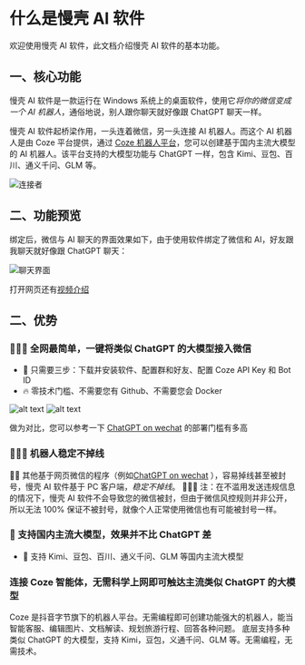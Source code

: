 # 什么是慢壳 AI 软件

欢迎使用慢壳 AI 软件，此文档介绍慢壳 AI 软件的基本功能。

## 一、核心功能

慢壳 AI 软件是一款运行在 Windows 系统上的桌面软件，使用它*将你的微信变成一个 AI 机器人*，通俗地说，别人跟你聊天就好像跟 ChatGPT 聊天一样。

慢壳 AI 软件起桥梁作用，一头连着微信，另一头连接 AI 机器人。而这个 AI 机器人是由 Coze 平台提供，通过 [Coze 机器人平台](https://www.coze.cn/)，您可以创建基于国内主流大模型的 AI 机器人。该平台支持的大模型功能与 ChatGPT 一样，包含 Kimi、豆包、百川、通义千问、GLM 等。

![连接者](./link.webp)

## 二、功能预览

绑定后，微信与 AI 聊天的界面效果如下，由于使用软件绑定了微信和 AI，好友跟我聊天就好像跟 ChatGPT 聊天：

![聊天界面](./preview.webp)

打开网页还有[视频介绍](https://mp.weixin.qq.com/s?__biz=Mzg5OTg5NTgwMg==&mid=2247483759&idx=1&sn=9cc1959e8ba4f77043bc2d3411e093fc&chksm=c04d19faf73a90ec8712dac72b84d9e2b823b7775760a3eacbae3dbf7b7eef2e859310a9575c&token=2135729166&lang=zh_CN#rd)

## 二、优势

### 🤡🤡🤡 全网最简单，一键将类似 ChatGPT 的大模型接入微信

- 🤡 只需要三步：下载并安装软件、配置群和好友、配置 Coze API Key 和 Bot ID
- 🔥 零技术门槛、不需要您有 Github、不需要您会 Docker

![alt text](./assets/software_1.jpg)
![alt text](./assets/software_2.jpg)

做为对比，您可以参考一下 [ChatGPT on wechat](https://mp.weixin.qq.com/s?__biz=MzU5MjYwNzA1Mw==&mid=2247485304&idx=1&sn=fb9228b648e6e3c9b8d6c92161ba0852&scene=21#wechat_redirect) 的部署门槛有多高

### 🚀🚀🚀 机器人稳定不掉线

🎃👻 其他基于网页微信的程序（例如[ChatGPT on wechat](https://mp.weixin.qq.com/s?__biz=MzU5MjYwNzA1Mw==&mid=2247485304&idx=1&sn=fb9228b648e6e3c9b8d6c92161ba0852&scene=21#wechat_redirect) ），容易掉线甚至被封号，慢壳 AI 软件基于 PC 客户端，_稳定不掉线_。
🚀🚀🚀 注：在不滥用发送违规信息的情况下，慢壳 AI 软件不会导致您的微信被封，但由于微信风控规则并非公开，所以无法 100% 保证不被封号，就像个人正常使用微信也有可能被封号一样。

### 🤖️ 支持国内主流大模型，效果并不比 ChatGPT 差

- 🤖️ 支持 Kimi、豆包、百川、通义千问、GLM 等国内主流大模型

### 连接 Coze 智能体，无需科学上网即可触达主流类似 ChatGPT 的大模型

Coze 是抖音字节旗下的机器人平台。无需编程即可创建功能强大的机器人，能当智能客服、编辑图片、文档解读、规划旅游行程、回答各种问题。
底层支持多种类似 ChatGPT 的大模型，支持 Kimi，豆包，义通千问、GLM 等。无需编程，无需技术。

